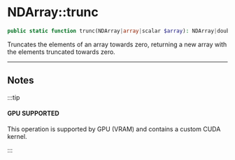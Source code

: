 
# NDArray::trunc

```php
public static function trunc(NDArray|array|scalar $array): NDArray|double;
```
Truncates the elements of an array towards zero, returning a new array with the elements truncated towards zero.

---

## Notes

:::tip

#### GPU SUPPORTED
This operation is supported by GPU (VRAM) and contains a custom CUDA kernel.

:::
